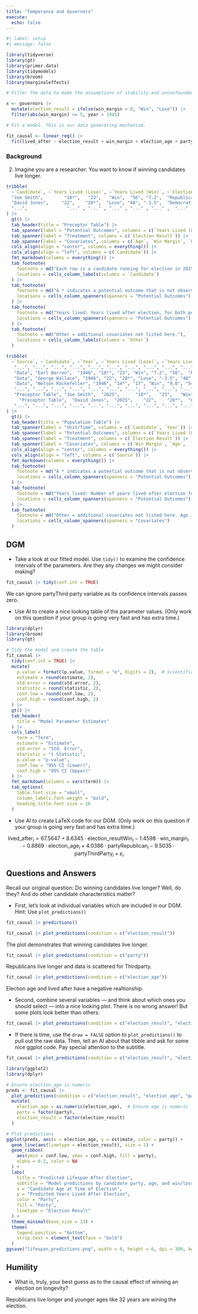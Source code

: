 ```yaml
---
title: "Temperance and Governors"
execute: 
  echo: false
---
```


```r
#| label: setup
#| message: false

library(tidyverse)
library(gt)
library(primer.data)
library(tidymodels)
library(broom)
library(marginaleffects)

# Filter the data to make the assumptions of stability and unconfoundedness more reasonable.

x <- governors |>
  mutate(election_result = ifelse(win_margin > 0, "Win", "Lose")) |>
  filter(abs(win_margin) <= 5, year > 1945)

# Fit a model. This is our data generating mechanism.

fit_causal <- linear_reg() |>
  fit(lived_after ~ election_result + win_margin + election_age + party, data = x)
```

### Background

2) Imagine you are a researcher. You want to know if winning candidates live longer. 

```r
tribble(
  ~`Candidate`, ~`Years Lived (Lose)`, ~`Years Lived (Win)`, ~`Election Result`, ~`Age`, ~`Win Margin`, ~`Party`, ~`Sex`, ~`Other`,
  "Joe Smith",        "18*",   "23",   "Win",  "56", "7.2",  "Republican", "Male", "...",
  "David Jones",     "22",    "28*",  "Lose", "48", "-3.5",  "Democrat",   "Male", "...",
  "...",               "..." , "..." , "..." , "..." , "..." ,  "..." , "..." , "..."
) |>
  gt() |>
  tab_header(title = "Preceptor Table") |>
  tab_spanner(label = "Potential Outcomes", columns = c(`Years Lived (Lose)`, `Years Lived (Win)`)) |>
  tab_spanner(label = "Treatment", columns = c(`Election Result`)) |>
  tab_spanner(label = "Covariates", columns = c(`Age`, `Win Margin`, `Party`, `Sex`, `Other`)) |>
  cols_align(align = "center", columns = everything()) |>
  cols_align(align = "left", columns = c(`Candidate`)) |>
  fmt_markdown(columns = everything()) |>
  tab_footnote(
    footnote = md("Each row is a candidate running for election in 2025."),
    locations = cells_column_labels(columns = `Candidate`)
  ) |>
  tab_footnote(
    footnote = md("A * indicates a potential outcome that is not observed."),
    locations = cells_column_spanners(spanners = "Potential Outcomes")
  ) |>
  tab_footnote(
    footnote = md("Years lived: Years lived after election, for both possible election results."),
    locations = cells_column_spanners(spanners = "Potential Outcomes")
  ) |>
  tab_footnote(
    footnote = md("Other = additional covariates not listed here."),
    locations = cells_column_labels(columns = `Other`)
  )
```

```r
tribble(
  ~`Source`, ~`Candidate`, ~`Year`, ~`Years Lived (Lose)`, ~`Years Lived (Win)`, ~`Election Result`, ~`Win Margin`, ~`Age`, ~`Party`, ~`Sex`, ~`Other`,
   "...", "...", "...", "...", "...", "...", "...", "...", "...", "...", "...",
   "Data", "Earl Warren",  "1946", "18*", "23", "Win", "7.2", "56",  "Republican", "Male", "...",
   "Data", "George Wallace", "1946", "22", "28*", "Lose", "-3.5", "48", "Democrat", "Male", "...",
   "Data", "Nelson Rockefeller", "1946", "14*", "17", "Win", "9.0", "54",  "Republican", "Male", "...",
   "...", "...", "...", "...", "...", "...", "...", "...", "...", "...", "...", 
   "Preceptor Table", "Joe Smith",  "2025",      "18*",   "23",   "Win",  "56", "7.2",  "Republican", "Male", "...",
     "Preceptor Table",  "David Jones",  "2025",    "22",    "28*",  "Lose", "48", "-3.5",  "Democrat",   "Male", "...",
   "...", "...", "...", "...", "...", "...", "...", "...", "...", "...",  "..."
) |>
  gt() |>
  tab_header(title = "Population Table") |>
  tab_spanner(label = "Unit/Time", columns = c(`Candidate`, `Year`)) |>
  tab_spanner(label = "Potential Outcomes", columns = c(`Years Lived (Lose)`, `Years Lived (Win)`)) |>
  tab_spanner(label = "Treatment", columns = c(`Election Result`)) |>
  tab_spanner(label = "Covariates", columns = c(`Win Margin`, `Age`,  `Party`, `Sex`, `Other`)) |>
  cols_align(align = "center", columns = everything()) |>
  cols_align(align = "left", columns = c(`Source`)) |>
  fmt_markdown(columns = everything()) |>
  tab_footnote(
    footnote = md("A * indicates a potential outcome that is not observed."),
    locations = cells_column_spanners(spanners = "Potential Outcomes")
  ) |>
  tab_footnote(
    footnote = md("Years lived: Number of years lived after election for both possible outcomes."),
    locations = cells_column_spanners(spanners = "Potential Outcomes")
  ) |>
  tab_footnote(
    footnote = md("Other = additional covariates not listed here. Age is at election."),
    locations = cells_column_spanners(spanners = "Covariates")
  )
```

## DGM

* Take a look at our fitted model. Use `tidy()` to examine the confidence intervals of the parameters. Are they any changes we might consider making?

```r
fit_causal |> tidy(conf.int = TRUE)
```

We can ignore partyThird party variable as its confidence intervals passes zero.

* Use AI to create a nice looking table of the parameter values. (Only work on this question if your group is going very fast and has extra time.)

```r
library(dplyr)
library(broom)
library(gt)

# Tidy the model and create the table
fit_causal |> 
  tidy(conf.int = TRUE) |> 
  mutate(
    p.value = formatC(p.value, format = "e", digits = 2),  # scientific notation for p-values
    estimate = round(estimate, 2),
    std.error = round(std.error, 2),
    statistic = round(statistic, 2),
    conf.low = round(conf.low, 2),
    conf.high = round(conf.high, 2)
  ) |> 
  gt() |> 
  tab_header(
    title = "Model Parameter Estimates"
  ) |> 
  cols_label(
    term = "Term",
    estimate = "Estimate",
    std.error = "Std. Error",
    statistic = "t Statistic",
    p.value = "p-value",
    conf.low = "95% CI (Lower)",
    conf.high = "95% CI (Upper)"
  ) |> 
  fmt_markdown(columns = vars(term)) |> 
  tab_options(
    table.font.size = "small",
    column_labels.font.weight = "bold",
    heading.title.font.size = 16
  )

```

* Use AI to create LaTeX code for our DGM. (Only work on this question if your group is going very fast and has extra time.)

$$
\text{lived\_after}_i =
67.5647
+ 8.6345 \cdot \text{election\_resultWin}_i
- 1.4598 \cdot \text{win\_margin}_i
- 0.8869 \cdot \text{election\_age}_i
+ 4.0386 \cdot \text{partyRepublican}_i
- 9.5035 \cdot \text{partyThirdParty}_i
+ \varepsilon_i
$$

## Questions and Answers

Recall our original question: Do winning candidates live longer? Well, do they? And do other candidate characteristics matter?

* First, let's look at individual variables which are included in our DGM. Hint: Use `plot_predictions()`

```r
fit_causal |> predictions()
```

```r
fit_causal |> plot_predictions(condition = c("election_result"))
```

The plot demonstrates that winning candidates live longer.

```r
fit_causal |> plot_predictions(condition = c("party"))
```

Republicans live longer and data is scattered for Thirdparty.

```r
fit_causal |> plot_predictions(condition = c("election_age"))
```

Election age and lived after have a negative realtionship.

* Second, combine several variables --- and think about which ones you should select --- into a nice looking plot. There is no wrong answer! But some plots look better than others.

```r
fit_causal |> plot_predictions(condition = c("election_result", "election_age", "party"))
```



* If there is time, use the `draw = FALSE` option to `plot_predictions()` to pull out the raw data. Then, tell an AI about that tibble and ask for some nice ggplot code. Pay special attention to the subtitle.

```r
fit_causal |> plot_predictions(condition = c("election_result", "election_age", "party"), draw = FALSE)
```

```r
library(ggplot2)
library(dplyr)

# Ensure election_age is numeric
preds <- fit_causal |> 
  plot_predictions(condition = c("election_result", "election_age", "party"), draw = FALSE) |>
  mutate(
    election_age = as.numeric(election_age),  # Ensure age is numeric
    party = factor(party),
    election_result = factor(election_result)
  )

# Plot predictions
ggplot(preds, aes(x = election_age, y = estimate, color = party)) +
  geom_line(aes(linetype = election_result), size = 1) +
  geom_ribbon(
    aes(ymin = conf.low, ymax = conf.high, fill = party),
    alpha = 0.2, color = NA
  ) +
  labs(
    title = "Predicted Lifespan After Election",
    subtitle = "Model predictions by candidate party, age, and win/loss outcome",
    x = "Candidate Age at Time of Election",
    y = "Predicted Years Lived After Election",
    color = "Party",
    fill = "Party",
    linetype = "Election Result"
  ) +
  theme_minimal(base_size = 13) +
  theme(
    legend.position = "bottom",
    strip.text = element_text(face = "bold")
  )
ggsave("lifespan_predictions.png", width = 8, height = 6, dpi = 300, bg = "white")

```

## Humility

* What is, truly, your best guess as to the causal effect of winning an election on longevity?

Republicans live longer and younger ages like 32 years are wining the election.
